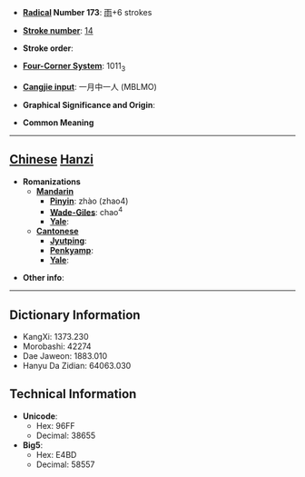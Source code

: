 * '''[[Wiktionary:Chinese radical index| Radical]] Number 173''': [[Wiktionary:Chinese radical index 雨|雨]]+6 strokes

* '''[[Wiktionary:Chinese total strokes index|Stroke number]]''': [[Wiktionary:Chinese total strokes index 14|14]]

* '''Stroke order''': 

* '''[[Wiktionary:Chinese four corner index|Four-Corner System]]''': 1011<sub>3</sub>

* '''[[Wiktionary:Chinese Cangjie index|Cangjie input]]''': 一月中一人 (MBLMO)

* '''Graphical Significance and Origin''': 

* '''Common Meaning'''

----

== [[Chinese]] [[Hanzi]] ==

* '''Romanizations'''
** '''[[Mandarin]]'''
*** '''[[Pinyin]]''': zhào (zhao4)
*** '''[[Wade-Giles]]''': chao<sup>4</sup>
*** '''[[Yale]]''': 
** '''[[Cantonese]]'''
*** '''[[Jyutping]]''':
*** '''[[Penkyamp]]''': 
*** '''[[Yale]]''': 

* '''Other info''': 

----

== Dictionary Information ==

* KangXi: 1373.230
* Morobashi: 42274
* Dae Jaweon: 1883.010
* Hanyu Da Zidian: 64063.030

== Technical Information ==

* '''Unicode''':
** Hex: 96FF
** Decimal: 38655
* '''Big5''':
** Hex: E4BD
** Decimal: 58557